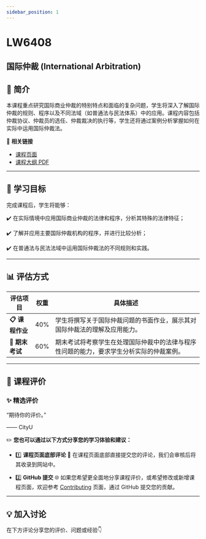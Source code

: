 ```yaml
---
sidebar_position: 1
---
```


# LW6408
## 国际仲裁 (International Arbitration)

## **📘 简介**
本课程重点研究国际商业仲裁的特别特点和面临的复杂问题，学生将深入了解国际仲裁的规则、程序以及不同法域（如普通法与民法体系）中的应用。课程内容包括仲裁协议、仲裁员的选任、仲裁裁决的执行等，学生还将通过案例分析掌握如何在实际中运用国际仲裁法。

🔗 **相关链接**
- [课程页面](https://www.cityu.edu.hk/catalogue/pg/202425/course/LW6408.htm)
- [课程大纲 PDF](https://www.cityu.edu.hk/catalogue/pg/202425/course/LW6408.pdf)

---

## **🎯 学习目标**

完成课程后，学生将能够：

✔️ 在实际情境中应用国际商业仲裁的法律和程序，分析其特殊的法律特征；

✔️ 了解并应用主要国际仲裁机构的程序，并进行比较分析；

✔️ 在普通法与民法法域中运用国际仲裁法的不同规则和实践。

---

## **📊 评估方式**

| **评估项目**          | **权重** | **具体描述**                                                                                       |
|----------------------|---------|---------------------------------------------------------------------------------------------------|
| **📋 课程作业**       | 40%     | 学生将撰写关于国际仲裁问题的书面作业，展示其对国际仲裁法的理解及应用能力。                       |
| **📂 期末考试**       | 60%     | 期末考试将考察学生在处理国际仲裁中的法律与程序性问题的能力，要求学生分析实际的仲裁案例。       |

---

## **💬 课程评价**

### ✨ **精选评价**
<div className={commentStyles.commentBox}>
    <p className={commentStyles.commentText}>
        “期待你的评价。”
    </p>
    <p className={commentStyles.commentAuthor}>—— CityU</p>
</div>

✏️ **您也可以通过以下方式分享您的学习体验和建议：**

- 1️⃣ **课程页面底部评论**
💬 在课程页面底部直接提交您的评论，我们会审核后将其收录到网站中。

- 2️⃣ **GitHub 提交**
🌐 如果您希望更全面地分享课程评价，或希望修改或新增课程页面，欢迎参考 [Contributing](/contributing) 页面，通过 GitHub 提交您的贡献。

---

## **💡 加入讨论**

在下方评论分享您的评价、问题或经验👇
<Utterances />